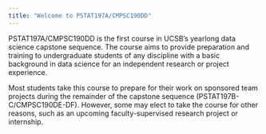```yaml
---
title: "Welcome to PSTAT197A/CMPSC190DD"
---
```


PSTAT197A/CMPSC190DD is the first course in UCSB's yearlong data science capstone sequence. The course aims to provide preparation and training to undergraduate students of any discipline with a basic background in data science for an independent research or project experience.

Most students take this course to prepare for their work on sponsored team projects during the remainder of the capstone sequence (PSTAT197B-C/CMPSC190DE-DF). However, some may elect to take the course for other reasons, such as an upcoming faculty-supervised research project or internship.
